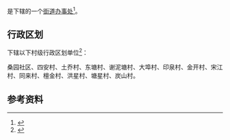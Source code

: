 {{中国乡级行政区|43/13/21/002/000}}

'''{{PAGENAMEBASE}}'''是{{PRC admin/fullname|43/13/21/002/000|3}}下辖的一个[[街道办事处|街道办事处]]<ref>{{PRC admin/ref sgc|{{PRC admin/parent|43/13/21/002/000}}}}</ref>。

== 行政区划 ==
{{PAGENAMEBASE}}下辖以下村级行政区划单位<ref>{{PRC admin/ref sgc|43/13/21/002/000}}</ref>：

桑园社区、四安村、土乔村、东塘村、谢泥塘村、大埠村、印泉村、金开村、宋江村、同来村、檀金村、洪星村、塘星村、炭山村。

== 参考资料 ==
{{reflist}}

{{湖南行政区划小作品}}
{{PRC admin/navcat|43/13/21/002/000}}